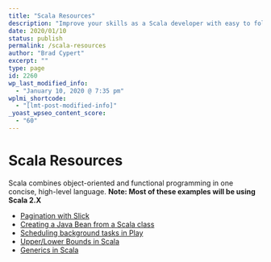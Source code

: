 ```yaml
---
title: "Scala Resources"
description: "Improve your skills as a Scala developer with easy to follow tutorials!"
date: 2020/01/10
status: publish
permalink: /scala-resources
author: "Brad Cypert"
excerpt: ""
type: page
id: 2260
wp_last_modified_info:
  - "January 10, 2020 @ 7:35 pm"
wplmi_shortcode:
  - "[lmt-post-modified-info]"
_yoast_wpseo_content_score:
  - "60"
---
```


# Scala Resources

Scala combines object-oriented and functional programming in one concise, high-level language. **Note: Most of these examples will be using Scala 2.X**

- [Pagination with Slick](/a-quick-script-to-update-all-of-your-npm-dependencies/)
- [Creating a Java Bean from a Scala class](/creating-a-java-bean-from-a-scala-class/)
- [Scheduling background tasks in Play](/scheduling-background-jobs-in-play-with-scala/)
- [Upper/Lower Bounds in Scala](/upper-and-lower-bounds-in-scala/)
- [Generics in Scala](/using-generics-in-scala/)
